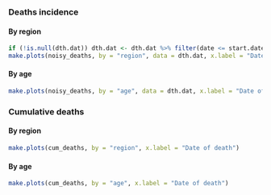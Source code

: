 ### Deaths incidence {.tabset}

#### By region
```r
if (!is.null(dth.dat)) dth.dat <- dth.dat %>% filter(date <= start.date + end.hosp - 1)
make.plots(noisy_deaths, by = "region", data = dth.dat, x.label = "Date of death")
```

#### By age
```r
make.plots(noisy_deaths, by = "age", data = dth.dat, x.label = "Date of death")
```

### Cumulative deaths {.tabset}

#### By region
```r
make.plots(cum_deaths, by = "region", x.label = "Date of death")
```

#### By age
```r
make.plots(cum_deaths, by = "age", x.label = "Date of death")
```
